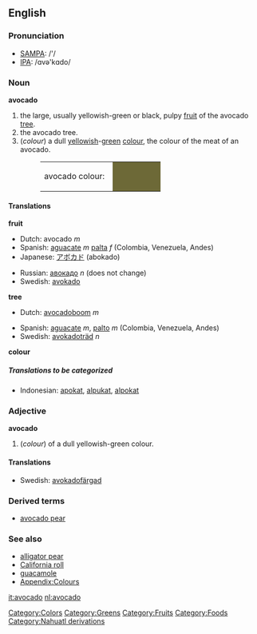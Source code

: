 {{wikipedia}}
==English==

===Pronunciation===
*[[w:SAMPA|SAMPA]]: /'/
*[[w:IPA|IPA]]: /ɑvə'kɑdo/

===Noun===
'''avocado'''
#<!--DefA-->the large, usually yellowish-green or black, pulpy [[fruit]] of the avocado [[tree]].
#<!--DefB-->the avocado tree.
#<!--DefC-->(''colour'') a dull [[yellow]]ish-[[green]] [[color|colour]], the colour of the meat of an avocado.
#:<table><tr><td>avocado colour: &nbsp;</td><td bgcolor="#6D6937" width="80">&nbsp; </td></tr></table>

==== Translations ====
<!--DefA-->'''fruit'''
{{top}}
*Dutch: avocado ''m''
*Spanish: [[aguacate]] ''m'' [[palta]] ''f'' (Colombia, Venezuela, Andes)
*Japanese: [[アボカド]] (abokado)
{{mid}}
*Russian: [[авокадо]] ''n'' (does not change)
*Swedish: [[avokado]]
{{bottom}}

<!--DefB-->'''tree'''
{{top}}
*Dutch: [[avocadoboom]] ''m''
{{mid}}
*Spanish: [[aguacate]] ''m'', [[palto]] ''m'' (Colombia, Venezuela, Andes)
*Swedish: [[avokadoträd]] ''n''
{{bottom}}

<!--DefC-->'''colour'''
{{top}}
{{mid}}
{{bottom}}

=====Translations to be categorized=====
{{checktrans}}
<!--Remove this section once all of the translations below have been moved into the tables above.-->
*Indonesian: [[apokat]], [[alpukat]], [[alpokat]]

===Adjective===
'''avocado'''
#<!--DefD-->(''colour'') of a dull yellowish-green colour.

====Translations====
{{top}}
{{mid}}
*Swedish: [[avokadofärgad]]
{{bottom}}

===Derived terms===
*[[avocado pear]]

===See also===
*[[alligator pear]]
*[[California roll]]
*[[guacamole]]
*[[Wiktionary_Appendix:Colours|Appendix:Colours]]

[[Category:Colors]]
[[Category:Greens]]
[[Category:Fruits]]
[[Category:Foods]]
[[Category:Nahuatl derivations]]

[[it:avocado]]
[[nl:avocado]]